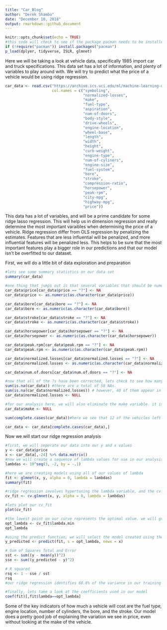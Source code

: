 ```yaml
---
title: "Car_Blog"
author: "Derek Shambo"
date: "December 10, 2018"
output: rmarkdown::github_document
---
```


```r
knitr::opts_chunk$set(echo = TRUE)
#this code will check to see if the package pacman needs to be installed, and if it does, will install it and load it. pacman comes with a function (p_load) that does something similar, so all other packages will be loaded with p_load
if (!require("pacman")) install.packages("pacman") 
p_load(dplyer, tidyverse, ISLR, glmnet)
```

Here we will be taking a look at vehicle data, specifically 1985 import car and truck specifications. This data set has a lot of information, and plenty of variables to play around with. We will try to predict what the price of a vehicle would be using ridge regression. 


```r
car_data <- read.csv("https://archive.ics.uci.edu/ml/machine-learning-databases/autos/imports-85.data",
                     col.names = c("symboling",
                                   "normalized-losses",
                                   "make",
                                   "fuel-type",
                                   "aspiration",
                                   "num-of-doors",
                                   "body-style",
                                   "drive-wheels",
                                   "engine-location",
                                   "wheel-base",
                                   "length",
                                   "width",
                                   "height",
                                   "curb-weight",
                                   "engine-type",
                                   "num-of-cyliners",
                                   "engine-size",
                                   "fuel-system",
                                   "bore",
                                   "stroke",
                                   "compression-ratio",
                                   "horsepower",
                                   "peak-rpm",
                                   "city-mpg",
                                   "highway-mpg",
                                   "price"))
```

This data has a lot of variables, and will be a prime candidate for some ridge lasso regression. This will help us in dimension regression and really determine the most important varaibles when determining the price of a vehicle. Ridge regression differ from OLS regression by penalizing the estimates. Features that are less influential will be penalized, and more influential features will be penalized less. This helps to be sure that the most important features play a bigger role in our predictions and that our model isn't be overfitted to our dataset. 

First, we will do a little bit of data exploration and preparation

```r
#lets see some summary statistics on our data set
summary(car_data)

#one thing that jumps out is that several variables that should be numeric are factors with "?" being one of the values listed. These need to be corrected, and the variables need to be changed to numeric.
car_data$price[car_data$price == "?"] <- NA
car_data$price <- as.numeric(as.character(car_data$price))

car_data$bore[car_data$bore == "?"] <- NA
car_data$bore <- as.numeric(as.character(car_data$bore))

car_data$stroke[car_data$stroke == "?"] <- NA
car_data$stroke <- as.numeric(as.character(car_data$stroke))

car_data$horsepower[car_data$horsepower == "?"] <- NA
car_data$horsepower <- as.numeric(as.character(car_data$horsepower))

car_data$peak.rpm[car_data$peak.rpm == "?"] <- NA
car_data$peak.rpm <- as.numeric(as.character(car_data$peak.rpm))

car_data$normalized.losses[car_data$normalized.losses == "?"] <- NA
car_data$normalized.losses <- as.numeric(as.character(car_data$normalized.losses))

car_data$num.of.doors[car_data$num.of.doors == "?"] <- NA

#now that all of the ?s have been corrected, lets check to see how many NAs there actually are
sum(is.na(car_data)) #there are a total of 58 NAs.
sum(is.na(car_data$normalized.losses)) # however, 40 of them appear in the normalized losses column. Because so many of the values for this variable are missing, we will remove it.
car_data$normalized.losses <- NULL

#for our analysis here, we will also eliminate the make variable. it is well know that certain makes of cars cost significantly more others. we will look to see what our other variables can tell us regarding price
car_data$make <- NULL

sum(complete.cases(car_data))#here we see that 12 of the vehicles left are missing data. For the purposes of this analysis, we are going to only utilize complete cases. In the future, we could look into using imputation to correct the NAs.

car_data <- car_data[complete.cases(car_data),]
```

Now we will start our ridge regression analysis

```r
#first, we will seperate our data into our y and x values
y <- car_data$price
x <- car_data[,-24] %>% data.matrix()
#now we will create a sequence of lambda values for use in our analysis
lambdas <- 10^seq(3, -2, by = -.1)

#here we are creating models using all of our values of lambda
fit <- glmnet(x, y, alpha = 0, lambda = lambdas)
summary(fit)

#ridge regression involves hypertuning the lambda variable, and the cv.glmnet will help us determine the optimal value for it. it does this utilizing cross validation, hence the cv
cv_fit <- cv.glmnet(x, y, alpha = 0, lambda = lambdas)

#lets plot our cv_fit
plot(cv_fit)

#the lowest point on our curve represents the optimal value. we will grab that value now
opt_lambda <- cv_fit$lambda.min
opt_lambda

#using the predict function, we will select the model created using the optimal labda value
y_predicted <- predict(fit, s = opt_lambda, newx = x)

# Sum of Squares Total and Error
sst <- sum((y - mean(y))^2)
sse <- sum((y_predicted - y)^2)

# R squared
rsq <- 1 - sse / sst
rsq
#our ridge regression identifies 88.6% of the variance in our training data

#finally, lets take a look at the coefficients used in our model
coef(fit)[,fit$lambda==opt_lambda]
```

Some of the key indicators of how much a vehicle will cost are the fuel type, engine location, number of cylinders, the bore, and the stroke. Our model does a pretty good job of explaining the variation we see in price, even without looking at the make of the vehicle. 
